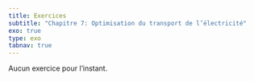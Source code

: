 ```yaml
---
title: Exercices
subtitle: "Chapitre 7: Optimisation du transport de l’électricité"
exo: true
type: exo
tabnav: true
---
```

 Aucun exercice pour l'instant.